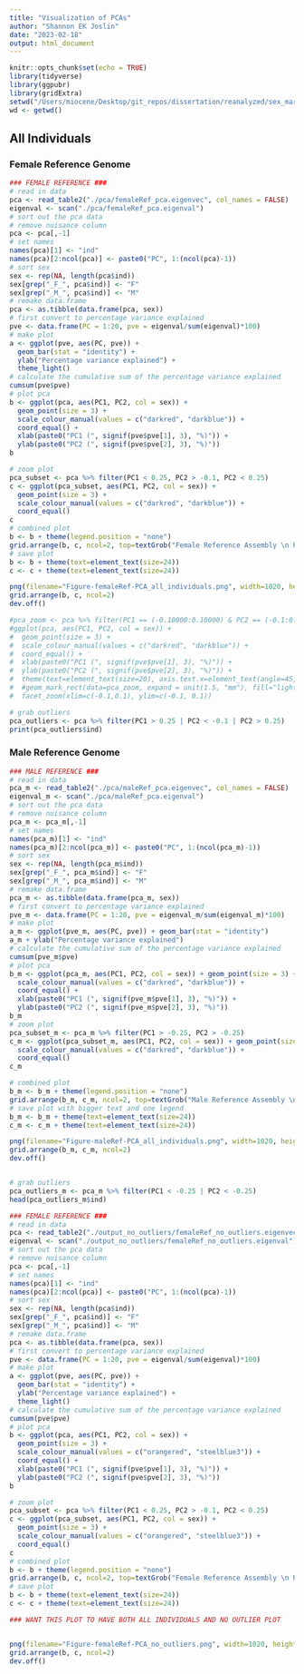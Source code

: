 ```yaml
---
title: "Visualization of PCAs"
author: "Shannon EK Joslin"
date: "2023-02-18"
output: html_document
---
```


```r
knitr::opts_chunk$set(echo = TRUE)
library(tidyverse)
library(ggpubr)
library(gridExtra)
setwd("/Users/miocene/Desktop/git_repos/dissertation/reanalyzed/sex_marker/SexFindR/step2-gwas")
wd <- getwd()
```

## All Individuals

### Female Reference Genome

```r
### FEMALE REFERENCE ###
# read in data
pca <- read_table2("./pca/femaleRef_pca.eigenvec", col_names = FALSE)
eigenval <- scan("./pca/femaleRef_pca.eigenval")
# sort out the pca data
# remove nuisance column
pca <- pca[,-1]
# set names
names(pca)[1] <- "ind"
names(pca)[2:ncol(pca)] <- paste0("PC", 1:(ncol(pca)-1))
# sort sex
sex <- rep(NA, length(pca$ind))
sex[grep("_F_", pca$ind)] <- "F"
sex[grep("_M_", pca$ind)] <- "M"
# remake data.frame
pca <- as.tibble(data.frame(pca, sex))
# first convert to percentage variance explained
pve <- data.frame(PC = 1:20, pve = eigenval/sum(eigenval)*100)
# make plot
a <- ggplot(pve, aes(PC, pve)) +
  geom_bar(stat = "identity") +
  ylab("Percentage variance explained") +
  theme_light()
# calculate the cumulative sum of the percentage variance explained
cumsum(pve$pve)
# plot pca
b <- ggplot(pca, aes(PC1, PC2, col = sex)) +
  geom_point(size = 3) +
  scale_colour_manual(values = c("darkred", "darkblue")) +
  coord_equal() +
  xlab(paste0("PC1 (", signif(pve$pve[1], 3), "%)")) +
  ylab(paste0("PC2 (", signif(pve$pve[2], 3), "%)"))
b

# zoom plot
pca_subset <- pca %>% filter(PC1 < 0.25, PC2 > -0.1, PC2 < 0.25)
c <- ggplot(pca_subset, aes(PC1, PC2, col = sex)) +
  geom_point(size = 3) +
  scale_colour_manual(values = c("darkred", "darkblue")) +
  coord_equal()
c
# combined plot
b <- b + theme(legend.position = "none")
grid.arrange(b, c, ncol=2, top=textGrob("Female Reference Assembly \n Principal Component Analysis of All Indivduals"))
# save plot
b <- b + theme(text=element_text(size=24))
c <- c + theme(text=element_text(size=24))

png(filename="Figure-femaleRef-PCA_all_individuals.png", width=1020, height=570)
grid.arrange(b, c, ncol=2)
dev.off()

#pca_zoom <- pca %>% filter(PC1 == (-0.10000:0.10000) & PC2 == (-0.1:0.1))
#ggplot(pca, aes(PC1, PC2, col = sex)) +
#  geom_point(size = 3) +
#  scale_colour_manual(values = c("darkred", "darkblue")) +
#  coord_equal() +
#  xlab(paste0("PC1 (", signif(pve$pve[1], 3), "%)")) +
#  ylab(paste0("PC2 (", signif(pve$pve[2], 3), "%)")) +
#  theme(text=element_text(size=20), axis.text.x=element_text(angle=45, hjust=1)) +
#  #geom_mark_rect(data=pca_zoom, expand = unit(1.5, "mm"), fill="lightgreen") +
#  facet_zoom(xlim=c(-0.1,0.1), ylim=c(-0.1, 0.1))

# grab outliers
pca_outliers <- pca %>% filter(PC1 > 0.25 | PC2 < -0.1 | PC2 > 0.25)
print(pca_outliers$ind)
```


### Male Reference Genome

```r
### MALE REFERENCE ###
# read in data
pca_m <- read_table2("./pca/maleRef_pca.eigenvec", col_names = FALSE)
eigenval_m <- scan("./pca/maleRef_pca.eigenval")
# sort out the pca data
# remove nuisance column
pca_m <- pca_m[,-1]
# set names
names(pca_m)[1] <- "ind"
names(pca_m)[2:ncol(pca_m)] <- paste0("PC", 1:(ncol(pca_m)-1))
# sort sex
sex <- rep(NA, length(pca_m$ind))
sex[grep("_F_", pca_m$ind)] <- "F"
sex[grep("_M_", pca_m$ind)] <- "M"
# remake data.frame
pca_m <- as.tibble(data.frame(pca_m, sex))
# first convert to percentage variance explained
pve_m <- data.frame(PC = 1:20, pve = eigenval_m/sum(eigenval_m)*100)
# make plot
a_m <- ggplot(pve_m, aes(PC, pve)) + geom_bar(stat = "identity")
a_m + ylab("Percentage variance explained")
# calculate the cumulative sum of the percentage variance explained
cumsum(pve_m$pve)
# plot pca
b_m <- ggplot(pca_m, aes(PC1, PC2, col = sex)) + geom_point(size = 3) +
  scale_colour_manual(values = c("darkred", "darkblue")) +
  coord_equal() +
  xlab(paste0("PC1 (", signif(pve_m$pve[1], 3), "%)")) + 
  ylab(paste0("PC2 (", signif(pve_m$pve[2], 3), "%)"))
b_m
# zoom plot
pca_subset_m <- pca_m %>% filter(PC1 > -0.25, PC2 > -0.25)
c_m <- ggplot(pca_subset_m, aes(PC1, PC2, col = sex)) + geom_point(size = 3) + 
  scale_colour_manual(values = c("darkred", "darkblue")) + 
  coord_equal()
c_m

# combined plot
b_m <- b_m + theme(legend.position = "none")
grid.arrange(b_m, c_m, ncol=2, top=textGrob("Male Reference Assembly \n Principal Component Analysis of All Indivduals"))
# save plot with bigger text and one legend
b_m <- b_m + theme(text=element_text(size=24))
c_m <- c_m + theme(text=element_text(size=24))

png(filename="Figure-maleRef-PCA_all_individuals.png", width=1020, height=570)
grid.arrange(b_m, c_m, ncol=2)
dev.off()


# grab outliers
pca_outliers_m <- pca_m %>% filter(PC1 < -0.25 | PC2 < -0.25)
head(pca_outliers_m$ind)
```



```r
### FEMALE REFERENCE ###
# read in data
pca <- read_table2("./output_no_outliers/femaleRef_no_outliers.eigenvec", col_names = FALSE)
eigenval <- scan("./output_no_outliers/femaleRef_no_outliers.eigenval")
# sort out the pca data
# remove nuisance column
pca <- pca[,-1]
# set names
names(pca)[1] <- "ind"
names(pca)[2:ncol(pca)] <- paste0("PC", 1:(ncol(pca)-1))
# sort sex
sex <- rep(NA, length(pca$ind))
sex[grep("_F_", pca$ind)] <- "F"
sex[grep("_M_", pca$ind)] <- "M"
# remake data.frame
pca <- as.tibble(data.frame(pca, sex))
# first convert to percentage variance explained
pve <- data.frame(PC = 1:20, pve = eigenval/sum(eigenval)*100)
# make plot
a <- ggplot(pve, aes(PC, pve)) +
  geom_bar(stat = "identity") +
  ylab("Percentage variance explained") +
  theme_light()
# calculate the cumulative sum of the percentage variance explained
cumsum(pve$pve)
# plot pca
b <- ggplot(pca, aes(PC1, PC2, col = sex)) +
  geom_point(size = 3) +
  scale_colour_manual(values = c("orangered", "steelblue3")) +
  coord_equal() +
  xlab(paste0("PC1 (", signif(pve$pve[1], 3), "%)")) +
  ylab(paste0("PC2 (", signif(pve$pve[2], 3), "%)"))
b

# zoom plot
pca_subset <- pca %>% filter(PC1 < 0.25, PC2 > -0.1, PC2 < 0.25)
c <- ggplot(pca_subset, aes(PC1, PC2, col = sex)) +
  geom_point(size = 3) +
  scale_colour_manual(values = c("orangered", "steelblue3")) +
  coord_equal()
c
# combined plot
b <- b + theme(legend.position = "none")
grid.arrange(b, c, ncol=2, top=textGrob("Female Reference Assembly \n Principal Component Analysis with No Outliers"))
# save plot
b <- b + theme(text=element_text(size=24))
c <- c + theme(text=element_text(size=24))

### WANT THIS PLOT TO HAVE BOTH ALL INDIVIDUALS AND NO OUTLIER PLOT


png(filename="Figure-femaleRef-PCA_no_outliers.png", width=1020, height=570)
grid.arrange(b, c, ncol=2)
dev.off()
```



